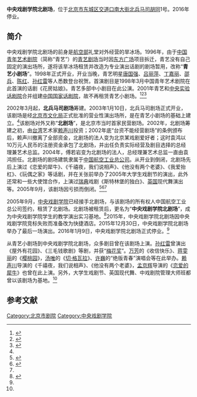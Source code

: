 {{Coord|39.93658380000001|116.4071243|type:landmark_region:CN-11_source:GoogleMaps|display=title}}
'''中央戏剧学院北剧场'''，位于[[北京市|北京市]][[东城区_(北京市)|东城区]][[交道口南大街|交道口南大街]][[北兵马司胡同|北兵马司胡同]]1号。2016年停业。

==简介==
中央戏剧学院北剧场的前身是[[中华人民共和国航空工业部|航空部]]礼堂对外经营的旱冰场。1996年，由于[[中国青年艺术剧院|中国青年艺术剧院]]（简称“青艺”）的[[青艺剧场|青艺剧场]]当时因[[东方广场|东方广场]]项目拆迁，青艺没有自己固定的演出场所，遂将该旱冰场租赁并改造为专业演出话剧的剧场暂用，改称“'''青艺小剧场'''”。1998年正式开业，开业当晚，青艺明星[[唐国强|唐国强]]、[[吕丽萍|吕丽萍]]、[[丁嘉丽|丁嘉丽]]、[[邵兵|邵兵]]、[[陈红|陈红]]、[[孙红雷|孙红雷]]等人悉数登台祝贺。首演剧目是1998年3月中国青年艺术剧院在此首演的话剧《花房姑娘》。青艺多部中小剧目在此公演。2001年青艺和[[中央实验话剧院|中央实验话剧院]]合并组建[[中国国家话剧院|中国国家话剧院]]，故不再租赁青艺小剧场。<ref>{{Cite web |url=http://www.ccnt.gov.cn/preview/special/3381/3383/201112/t20111223_225658.html |title=青艺剧场，中华人民共和国文化部，2011-12-23 |accessdate=2014-01-09 |archive-date=2014-01-09 |archive-url=https://web.archive.org/web/20140109073008/http://www.ccnt.gov.cn/preview/special/3381/3383/201112/t20111223_225658.html |dead-url=no }}</ref><ref name=sina>{{Cite web |url=http://ent.sina.com.cn/h/2005-07-29/0931795209.html |title=北兵马司剧场借鉴国内外先进剧院管理模式，新浪，2005年07月29日 |accessdate=2014-01-09 |archive-date=2018-09-29 |archive-url=https://web.archive.org/web/20180929134603/http://ent.sina.com.cn/h/2005-07-29/0931795209.html |dead-url=no }}</ref><ref name=zgrb>{{Cite web |url=http://www.chinadaily.com.cn/dfpd/dfwhyl/2015-12-23/content_14424003.html |title=“北剧场”沦为“悲剧场” 众多名剧曾在这火爆上演，中国日报中文网，2015-12-23 |access-date=2016-08-19 |archive-url=https://web.archive.org/web/20160825210808/http://www.chinadaily.com.cn/dfpd/dfwhyl/2015-12-23/content_14424003.html |archive-date=2016-08-25 |dead-url=yes }}</ref>

2002年3月起，'''北兵马司剧场'''筹建。2003年1月10日，北兵马司剧场正式开业，该剧场是经[[北京市文化局|北京市文化局]]正式批准的营业性演出场所，是在青艺小剧场的基础上建立。<ref name=sina/>该剧场对外又称“'''北剧场'''”，是北京市当时首家民营剧场。2002年，北剧场筹建之初，由[[台湾|台湾]]艺术家[[赖声川|赖声川]]投资；2002年底“台资不能经营剧场”的条例颁布后，赖声川撤离了全部资金，北剧场的法人变为北京某戏剧爱好者；这时袁鸿以10万元人民币的注册资金承包了北剧场，并出任负责实际经营及剧目选择的总经理兼艺术总监。2004年，傅若岩变为北剧场的法人，总经理兼艺术总监一直由袁鸿担任。北剧场的剧场建筑隶属于[[中国航空工业集团公司|中国航空工业总公司]]。从开业到倒闭，北剧场先后上演过《恋爱的犀牛》、《千禧夜，我们说相声》、《他没有两个老婆》、《我爱抬杠》、《玩偶之家》等话剧，并在关张前举办了2005年大学生戏剧节的演出，此外还常和一些大使馆合作，上演过[[瑞典|瑞典]]戏剧《斯特林堡的独白》、[[英国|英国]]现代舞演出等。2005年9月，该剧场因亏损而倒闭。<ref>{{Cite web |url=http://ent.sina.com.cn/x/2005-09-22/1655848332.html |title=袁鸿：为了北剧场搭进半条命，新浪，2005年09月22日 |accessdate=2014-01-09 |archive-date=2018-09-29 |archive-url=https://web.archive.org/web/20180929121547/http://ent.sina.com.cn/x/2005-09-22/1655848332.html |dead-url=no }}</ref><ref>{{Cite web |url=http://ent.sina.com.cn/h/2005-09-21/1111846655.html |title=首家民营剧场北剧场正式关张 经理袁鸿承认失败，新浪，2005年09月21日 |accessdate=2014-01-09 |archive-date=2020-10-27 |archive-url=https://web.archive.org/web/20201027232824/http://ent.sina.com.cn/h/2005-09-21/1111846655.html |dead-url=no }}</ref><ref name=zgrb/>

2005年9月，[[中央戏剧学院|中央戏剧学院]]已经接手北剧场，与该剧场的所有权人中国航空工业总公司签约，租赁了北剧场。北剧场被租赁后，更名为“'''中央戏剧学院北剧场'''”，成为中央戏剧学院学生的教学演出实习基地。<ref>{{Cite web |url=http://ent.sina.com.cn/x/2005-09-28/0050852715.html |title=北剧场易主，袁鸿归隐 中戏租剧场，租金比原来更高，新浪，2005年09月28日 |accessdate=2014-01-09 |archive-date=2018-09-29 |archive-url=https://web.archive.org/web/20180929113210/http://ent.sina.com.cn/x/2005-09-28/0050852715.html |dead-url=no }}</ref>2015年，中央戏剧学院北剧场因中央戏剧学院竞标失败而准备改为快捷酒店。2015年12月30日，中央戏剧学院北剧场举办了最后一场演出。2016年1月9日，中央戏剧学院北剧场正式停业。<ref name=zgrb/>

从青艺小剧场到中央戏剧学院北剧场，众多剧目曾在该剧场上演。[[孙红雷|孙红雷]]曾演出《屋外有花园》、《三毛钱歌剧》等剧，并获“[[梅花奖|梅花奖]]”。[[万芳|万芳]]的《收信快乐》、[[蒋雯丽|蒋雯丽]]的《[[樱桃园|樱桃园]]》，[[汤唯|汤唯]]的《[[切·格瓦拉|切·格瓦拉]]》、[[许巍|许巍]]的“绝版青春”演唱会等在此举办。[[赖声川|赖声川]]导演的《千禧夜，我们说相声》、《他没有两个老婆》，[[孟京辉|孟京辉]]导演的《[[恋爱的犀牛|恋爱的犀牛]]》也曾在此上演。另外，大学生戏剧节、英国现代舞、中戏剧院管理大师班都曾以该剧场为基地。<ref name=zgrb/>

==参考文献==
{{reflist}}

[[Category:北京市剧院|Category:北京市剧院]]
[[Category:中央戏剧学院|Category:中央戏剧学院]]